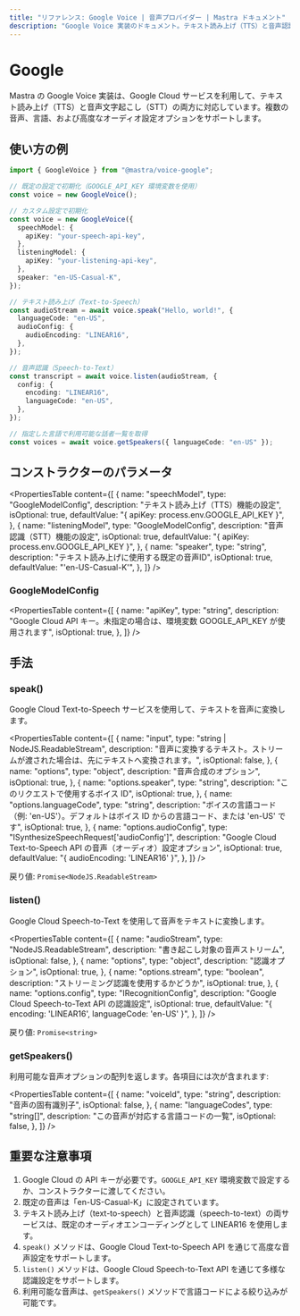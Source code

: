 ```yaml
---
title: "リファレンス: Google Voice | 音声プロバイダー | Mastra ドキュメント"
description: "Google Voice 実装のドキュメント。テキスト読み上げ（TTS）と音声認識（STT）機能を提供します。"
---
```


# Google

Mastra の Google Voice 実装は、Google Cloud サービスを利用して、テキスト読み上げ（TTS）と音声文字起こし（STT）の両方に対応しています。複数の音声、言語、および高度なオーディオ設定オプションをサポートします。

## 使い方の例

```typescript
import { GoogleVoice } from "@mastra/voice-google";

// 既定の設定で初期化（GOOGLE_API_KEY 環境変数を使用）
const voice = new GoogleVoice();

// カスタム設定で初期化
const voice = new GoogleVoice({
  speechModel: {
    apiKey: "your-speech-api-key",
  },
  listeningModel: {
    apiKey: "your-listening-api-key",
  },
  speaker: "en-US-Casual-K",
});

// テキスト読み上げ（Text-to-Speech）
const audioStream = await voice.speak("Hello, world!", {
  languageCode: "en-US",
  audioConfig: {
    audioEncoding: "LINEAR16",
  },
});

// 音声認識（Speech-to-Text）
const transcript = await voice.listen(audioStream, {
  config: {
    encoding: "LINEAR16",
    languageCode: "en-US",
  },
});

// 指定した言語で利用可能な話者一覧を取得
const voices = await voice.getSpeakers({ languageCode: "en-US" });
```


## コンストラクターのパラメータ

<PropertiesTable
  content={[
    {
      name: "speechModel",
      type: "GoogleModelConfig",
      description: "テキスト読み上げ（TTS）機能の設定",
      isOptional: true,
      defaultValue: "{ apiKey: process.env.GOOGLE_API_KEY }",
    },
    {
      name: "listeningModel",
      type: "GoogleModelConfig",
      description: "音声認識（STT）機能の設定",
      isOptional: true,
      defaultValue: "{ apiKey: process.env.GOOGLE_API_KEY }",
    },
    {
      name: "speaker",
      type: "string",
      description: "テキスト読み上げに使用する既定の音声ID",
      isOptional: true,
      defaultValue: "'en-US-Casual-K'",
    },
  ]}
/>

### GoogleModelConfig

<PropertiesTable
  content={[
    {
      name: "apiKey",
      type: "string",
      description:
        "Google Cloud API キー。未指定の場合は、環境変数 GOOGLE_API_KEY が使用されます",
      isOptional: true,
    },
  ]}
/>

## 手法

### speak()

Google Cloud Text-to-Speech サービスを使用して、テキストを音声に変換します。

<PropertiesTable
  content={[
    {
      name: "input",
      type: "string | NodeJS.ReadableStream",
      description:
        "音声に変換するテキスト。ストリームが渡された場合は、先にテキストへ変換されます。",
      isOptional: false,
    },
    {
      name: "options",
      type: "object",
      description: "音声合成のオプション",
      isOptional: true,
    },
    {
      name: "options.speaker",
      type: "string",
      description: "このリクエストで使用するボイス ID",
      isOptional: true,
    },
    {
      name: "options.languageCode",
      type: "string",
      description:
        "ボイスの言語コード（例: 'en-US'）。デフォルトはボイス ID からの言語コード、または 'en-US' です",
      isOptional: true,
    },
    {
      name: "options.audioConfig",
      type: "ISynthesizeSpeechRequest['audioConfig']",
      description:
        "Google Cloud Text-to-Speech API の音声（オーディオ）設定オプション",
      isOptional: true,
      defaultValue: "{ audioEncoding: 'LINEAR16' }",
    },
  ]}
/>

戻り値: `Promise<NodeJS.ReadableStream>`

### listen()

Google Cloud Speech-to-Text を使用して音声をテキストに変換します。

<PropertiesTable
  content={[
    {
      name: "audioStream",
      type: "NodeJS.ReadableStream",
      description: "書き起こし対象の音声ストリーム",
      isOptional: false,
    },
    {
      name: "options",
      type: "object",
      description: "認識オプション",
      isOptional: true,
    },
    {
      name: "options.stream",
      type: "boolean",
      description: "ストリーミング認識を使用するかどうか",
      isOptional: true,
    },
    {
      name: "options.config",
      type: "IRecognitionConfig",
      description:
        "Google Cloud Speech-to-Text API の認識設定",
      isOptional: true,
      defaultValue: "{ encoding: 'LINEAR16', languageCode: 'en-US' }",
    },
  ]}
/>

戻り値: `Promise<string>`

### getSpeakers()

利用可能な音声オプションの配列を返します。各項目には次が含まれます:

<PropertiesTable
  content={[
    {
      name: "voiceId",
      type: "string",
      description: "音声の固有識別子",
      isOptional: false,
    },
    {
      name: "languageCodes",
      type: "string[]",
      description: "この音声が対応する言語コードの一覧",
      isOptional: false,
    },
  ]}
/>

## 重要な注意事項

1. Google Cloud の API キーが必要です。`GOOGLE_API_KEY` 環境変数で設定するか、コンストラクターに渡してください。
2. 既定の音声は「en-US-Casual-K」に設定されています。
3. テキスト読み上げ（text-to-speech）と音声認識（speech-to-text）の両サービスは、既定のオーディオエンコーディングとして LINEAR16 を使用します。
4. `speak()` メソッドは、Google Cloud Text-to-Speech API を通じて高度な音声設定をサポートします。
5. `listen()` メソッドは、Google Cloud Speech-to-Text API を通じて多様な認識設定をサポートします。
6. 利用可能な音声は、`getSpeakers()` メソッドで言語コードによる絞り込みが可能です。